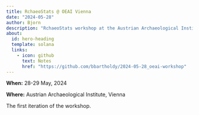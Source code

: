 ```yaml
---
title: RchaeoStats @ OEAI Vienna
date: "2024-05-28"
author: Bjorn
description: "RchaeoStats workshop at the Austrian Archaeological Institute, Vienna. 28-29 May, 2024"
about:
  id: hero-heading
  template: solana
  links: 
    - icon: github
      text: Notes
      href: "https://github.com/bbartholdy/2024-05-28_oeai-workshop" 
---
```


::: {#hero-heading}
**When:** 28-29 May, 2024

**Where:** Austrian Archaeological Institute, Vienna
:::

The first iteration of  the workshop.

